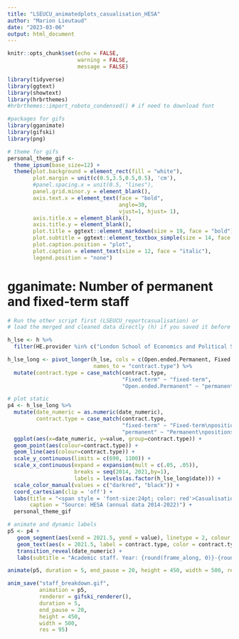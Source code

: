 ```yaml
---
title: "LSEUCU_animatedplots_casualisation_HESA"
author: "Marion Lieutaud"
date: "2023-03-06"
output: html_document
---
```

```r
knitr::opts_chunk$set(echo = FALSE,
                      warning = FALSE,
                      message = FALSE)
```

```r
library(tidyverse)
library(ggtext)
library(showtext)
library(hrbrthemes)
#hrbrthemes::import_roboto_condensed() # if need to download font

#packages for gifs
library(gganimate)
library(gifski)
library(png)  
```

```r
# theme for gifs
personal_theme_gif <- 
  theme_ipsum(base_size=12) +
  theme(plot.background = element_rect(fill = "white"),
        plot.margin = unit(c(0.5,3.5,0.5,0.5), 'cm'),
        #panel.spacing.x = unit(0.5, "lines"),
        panel.grid.minor.y = element_blank(),
        axis.text.x = element_text(face = "bold",
                                   angle=30, 
                                   vjust=1, hjust= 1),
        axis.title.x = element_blank(),
        axis.title.y = element_blank(),
        plot.title = ggtext::element_markdown(size = 19, face = "bold"),
        plot.subtitle = ggtext::element_textbox_simple(size = 14, face = "bold"),
        plot.caption.position = "plot",
        plot.caption = element_text(size = 12, face = "italic"),
        legend.position = "none")
```

# gganimate: Number of permanent and fixed-term staff
```r
# Run the other script first (LSEUCU_reportcasualisation) or
# load the merged and cleaned data directly (h) if you saved it before

h_lse <- h %>% 
  filter(HE.provider %in% c("London School of Economics and Political Science")) 

h_lse_long <- pivot_longer(h_lse, cols = c(Open.ended.Permanent, Fixed.term),
                           names_to = "contract.type") %>%
  mutate(contract.type = case_match(contract.type, 
                                    "Fixed.term" ~ "fixed-term",
                                    "Open.ended.Permanent" ~ "permanent"))

# plot static
p4 <- h_lse_long %>%
  mutate(date_numeric = as.numeric(date_numeric),
         contract.type = case_match(contract.type,
                                    "fixed-term" ~ "Fixed-term\npositions",
                                    "permanent" ~ "Permanent\npositions")) %>%
  ggplot(aes(x=date_numeric, y=value, group=contract.type)) +
  geom_point(aes(colour=contract.type)) +
  geom_line(aes(colour=contract.type)) +
  scale_y_continuous(limits = c(690, 1100)) +
  scale_x_continuous(expand = expansion(mult = c(.05, .05)), 
                     breaks = seq(2014, 2021,by=1), 
                     labels = levels(as.factor(h_lse_long$date))) +
  scale_color_manual(values = c("darkred", "black")) +
  coord_cartesian(clip = 'off') + 
  labs(title = "<span style = 'font-size:24pt; color: red'>Casualisation</span> at <span style = 'font-size:24pt; color: red'>LSE</span>",
       caption = "Source: HESA (annual data 2014-2022)") +
  personal_theme_gif

# animate and dynamic labels
p5 <- p4 + 
   geom_segment(aes(xend = 2021.5, yend = value), linetype = 2, colour = 'grey') +
   geom_text(aes(x = 2021.5, label = contract.type, color = contract.type), hjust = 0, size=5, fontface = "bold") +
   transition_reveal(date_numeric) +
   labs(subtitle = "Academic staff. Year: {round(frame_along, 0)}-{round(frame_along+1, 0)}")

animate(p5, duration = 5, end_pause = 20, height = 450, width = 500, renderer = gifski_renderer())

anim_save("staff_breakdown.gif", 
          animation = p5, 
          renderer = gifski_renderer(),
          duration = 5, 
          end_pause = 20, 
          height = 450, 
          width = 500, 
          res = 95)
```